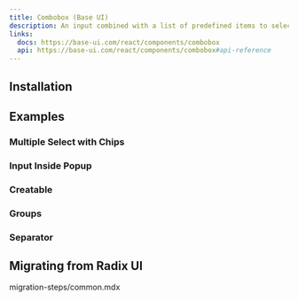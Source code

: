 ```yaml
---
title: Combobox (Base UI)
description: An input combined with a list of predefined items to select.
links:
  docs: https://base-ui.com/react/components/combobox
  api: https://base-ui.com/react/components/combobox#api-reference
---
```


<ComponentPreview name="combobox-baseui-demo" />

## Installation

<CodeBlockCommand component="combobox-baseui" />

## Examples

### Multiple Select with Chips

<ComponentPreview name="combobox-baseui-chips" />

### Input Inside Popup

<ComponentPreview name="combobox-baseui-input-inside-popup" />

### Creatable

<ComponentPreview name="combobox-baseui-creatable" />

### Groups

<ComponentPreview name="combobox-baseui-groups" />

### Separator

<ComponentPreview name="combobox-baseui-separator" />

## Migrating from Radix UI

<Steps>
  <Step>
    <include>migration-steps/common.mdx</include>
  </Step>
</Steps>